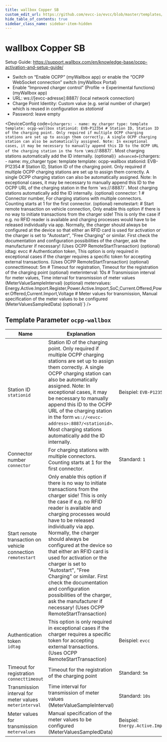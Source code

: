 ```yaml
---
title: wallbox Copper SB
custom_edit_url: https://github.com/evcc-io/evcc/blob/master/templates/definition/charger/ocpp-wallbox.yaml
hide_table_of_contents: true
sidebar_class_name: sidebar-item-hidden
---
```



# wallbox Copper SB

<div className="device-detail-container">
  <div className="device-detail-content">
    <DeviceFeatures features="sponsorship" />

Setup Guide: https://support.wallbox.com/en/knowledge-base/ocpp-activation-and-setup-guide/

* Switch on “Enable OCPP” (myWallbox app) or enable the “OCPP WebSocket connection” switch (myWallbox Portal)
* Enable “Improved charger control” (Profile -> Experimental functions) (myWallbox app)
* URL: ws://[evcc-adresse]:8887/ (local network connection)
* Charge Point Identity: Custom value (e.g. serial number of charger) which is reused in configuration as *stationid*
* Password: leave empty


<DeviceConfig code={`chargers:
    - name: my_charger
      type: template
      template: ocpp-wallbox
      stationid: EVB-P12354 # Station ID, Station ID of the charging point. Only required if multiple OCPP charging stations are set up to assign them correctly. A single OCPP charging station can also be automatically assigned. Note: In exceptional cases, it may be necessary to manually append this ID to the OCPP URL of the charging station in the form \`ws://<evcc-address>:8887/<stationid>\`. Most charging stations automatically add the ID internally. (optional)`} advanced={`chargers:
    - name: my_charger
      type: template
      template: ocpp-wallbox
      stationid: EVB-P12354 # Station ID, Station ID of the charging point. Only required if multiple OCPP charging stations are set up to assign them correctly. A single OCPP charging station can also be automatically assigned. Note: In exceptional cases, it may be necessary to manually append this ID to the OCPP URL of the charging station in the form \`ws://<evcc-address>:8887/<stationid>\`. Most charging stations automatically add the ID internally. (optional)
      connector: 1 # Connector number, For charging stations with multiple connectors. Counting starts at 1 for the first connector. (optional)
      remotestart: # Start remote transaction on vehicle connection, Only enable this option if there is no way to initiate transactions from the charger side! This is only the case if e.g. no RFID reader is available and charging processes would have to be released individually via app. Normally, the charger should always be configured at the device so that either an RFID card is used for activation or the charger is set to "Autostart", "Free Charging" or similar. First check the documentation and configuration possibilities of the charger, ask the manufacturer if necessary! (Uses OCPP RemoteStartTransaction) (optional)
      idtag: evcc # Authentication token, This option is only required in exceptional cases if the charger requires a specific token for accepting external transactions. (Uses OCPP RemoteStartTransaction) (optional)
      connecttimeout: 5m # Timeout for registration, Timeout for the registration of the charging point (optional)
      meterinterval: 10s # Transmission interval for meter values, Time interval for transmission of meter values (MeterValueSampleInterval) (optional)
      metervalues: Energy.Active.Import.Register,Power.Active.Import,SoC,Current.Offered,Power.Offered,Current.Import,Voltage # Meter values for transmission, Manual specification of the meter values to be configured (MeterValuesSampledData) (optional)`} />
  </div>
  <div className="device-detail-icon">
    <evcc-icon
      type="charger"
      name="wallbox-copper-sb"
      size="400px"
      alt="wallbox Copper SB"
      className="device-detail-icon-img"
    ></evcc-icon>
  </div>
</div>

## Template Parameter `ocpp-wallbox`

| Name | Explanation | Value | Optional |
|-----------|-------------|-------|----------|
| Station ID<br/>`stationid` | Station ID of the charging point. Only required if multiple OCPP charging stations are set up to assign them correctly. A single OCPP charging station can also be automatically assigned. Note: In exceptional cases, it may be necessary to manually append this ID to the OCPP URL of the charging station in the form `ws://<evcc-address>:8887/<stationid>`. Most charging stations automatically add the ID internally. | Beispiel: `EVB-P12354` | no |
| Connector number<br/>`connector` | For charging stations with multiple connectors. Counting starts at 1 for the first connector. | Standard: `1` | no |
| Start remote transaction on vehicle connection<br/>`remotestart` | Only enable this option if there is no way to initiate transactions from the charger side! This is only the case if e.g. no RFID reader is available and charging processes would have to be released individually via app. Normally, the charger should always be configured at the device so that either an RFID card is used for activation or the charger is set to "Autostart", "Free Charging" or similar. First check the documentation and configuration possibilities of the charger, ask the manufacturer if necessary! (Uses OCPP RemoteStartTransaction) |  | no |
| Authentication token<br/>`idtag` | This option is only required in exceptional cases if the charger requires a specific token for accepting external transactions. (Uses OCPP RemoteStartTransaction) | Beispiel: `evcc` | no |
| Timeout for registration<br/>`connecttimeout` | Timeout for the registration of the charging point | Standard: `5m` | no |
| Transmission interval for meter values<br/>`meterinterval` | Time interval for transmission of meter values (MeterValueSampleInterval) | Standard: `10s` | no |
| Meter values for transmission<br/>`metervalues` | Manual specification of the meter values to be configured (MeterValuesSampledData) | Beispiel: `Energy.Active.Import.Register,Power.Active.Import,SoC,Current.Offered,Power.Offered,Current.Import,Voltage` | no |

<SponsorshipRequired />

